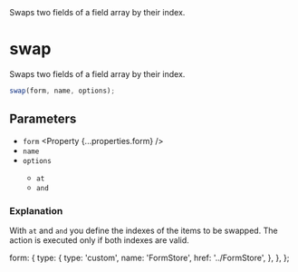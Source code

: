 
<Title>swap</Title>
<Description>Swaps two fields of a field array by their index.</Description>

# swap

Swaps two fields of a field array by their index.

```ts
swap(form, name, options);
```

## Parameters

- `form` <Property {...properties.form} />
- `name` <Property type="string" />
- `options` <Property type="object" />
  - `at` <Property type="number" />
  - `and` <Property type="number" />

### Explanation

With `at` and `and` you define the indexes of the items to be swapped. The action is executed only if both indexes are valid.

  form: {
    type: {
      type: 'custom',
      name: 'FormStore',
      href: '../FormStore',
    },
  },
};
